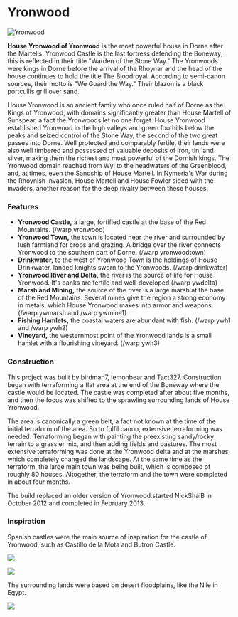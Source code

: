 

# Yronwood

<Image
  src="https://cdn.sanity.io/images/1as7cn02/production/079f3156e529bcb02ded7979be39044e2a166cfa-1920x1018.jpg?w=976&h=350&fit=crop&crop=center&auto=format"
  alt="Yronwood"
  width={976}
  height={350}
/>

<ProjectDetails
  floatRight
  region="Dorne"
  house="House Yronwood"
  type="Castle"
  status="Completed"
  warp="/warp yronwood"
  projectLead="birdman7, lemonbear, tacticaln00b27"
  dateStarted="November 19, 2014"
  dateCompleted="November 19, 2014"
/>

**House Yronwood of Yronwood** is the most powerful house in Dorne after the Martells. Yronwood Castle is the last fortress defending the Boneway; this is reflected in their title "Warden of the Stone Way." The Yronwoods were kings in Dorne before the arrival of the Rhoynar and the head of the house continues to hold the title The Bloodroyal. According to semi-canon sources, their motto is "We Guard the Way." Their blazon is a black portcullis grill over sand.

House Yronwood is an ancient family who once ruled half of Dorne as the Kings of Yronwood, with domains significantly greater than House Martell of Sunspear, a fact the Yronwoods let no one forget. House Yronwood established Yronwood in the high valleys and green foothills below the peaks and seized control of the Stone Way, the second of the two great passes into Dorne. Well protected and comparably fertile, their lands were also well timbered and possessed of valuable deposits of iron, tin, and silver, making them the richest and most powerful of the Dornish kings. The Yronwood domain reached from Wyl to the headwaters of the Greenblood, and, at times, even the Sandship of House Martell. In Nymeria's War during the Rhoynish Invasion, House Martell and House Fowler sided with the invaders, another reason for the deep rivalry between these houses.

### Features

- **Yronwood Castle,** a large, fortified castle at the base of the Red Mountains. (/warp yronwood)
- **Yronwood Town,** the town is located near the river and surrounded by lush farmland for crops and grazing. A bridge over the river connects Yronwood to the southern part of Dorne. (/warp yronwoodtown)
- **Drinkwater,** to the west of Yronwood Town is the holdings of House Drinkwater, landed knights sworn to the Yronwoods. (/warp drinkwater)
- **Yronwood River and Delta,** the river is the source of life for House Yronwood. It's banks are fertile and well-developed (/warp ywdelta)
- **Marsh and Mining,** the source of the river is a large marsh at the base of the Red Mountains. Several mines give the region a strong economy in metals, which House Yronwood makes into armor and weapons. (/warp ywmarsh and /warp ywmine1)
- **Fishing Hamlets,** the coastal waters are abundant with fish. (/warp ywh1 and /warp ywh2)
- **Vineyard,** the westernmost point of the Yronwood lands is a small hamlet with a flourishing vineyard. (/warp ywh3)

### Construction

This project was built by birdman7, lemonbear and Tact327. Construction began with terraforming a flat area at the end of the Boneway where the castle would be located. The castle was completed after about five months, and then the focus was shifted to the sprawling surrounding lands of House Yronwood.

The area is canonically a green belt, a fact not known at the time of the initial terraform of the area. So to fulfil canon, extensive terraforming was needed. Terraforming began with painting the preexisting sandy/rocky terrain to a grassier mix, and then adding fields and pastures. The most extensive terraforming was done at the Yronwood delta and at the marshes, which completely changed the landscape. At the same time as the terraform, the large main town was being built, which is composed of roughly 80 houses. Altogether, the terraform and the town were completed in about four months.

The build replaced an older version of Yronwood.started NickShaiB in October 2012 and completed in February 2013.

### Inspiration

Spanish castles were the main source of inspiration for the castle of Yronwood, such as Castillo de la Mota and Butron Castle.

![](https://cdn.sanity.io/images/1as7cn02/production/31dc28f0b2461a5d8806497439b40a85ffc08716-817x370.jpg)

![](https://cdn.sanity.io/images/1as7cn02/production/d7cc1ad19b192d9f0ca1e3527229c71a404bde6e-1650x945.jpg)

The surrounding lands were based on desert floodplains, like the Nile in Egypt.

![](https://cdn.sanity.io/images/1as7cn02/production/51310740dd00743ed7c6169ec2b4b86d0d2b40ca-1200x803.jpg)
